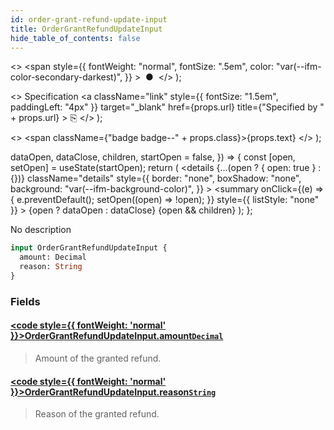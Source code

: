 ```yaml
---
id: order-grant-refund-update-input
title: OrderGrantRefundUpdateInput
hide_table_of_contents: false
---
```


  <>
    <span
      style={{
        fontWeight: "normal",
        fontSize: ".5em",
        color: "var(--ifm-color-secondary-darkest)",
      }}
    >
      &nbsp;●&nbsp;
    </span>
  </>
);

  <>
    Specification
    <a
      className="link"
      style={{ fontSize: "1.5em", paddingLeft: "4px" }}
      target="\_blank"
      href={props.url}
      title={"Specified by " + props.url}
    >
      ⎘
    </a>
  </>
);

  <>
    <span className={"badge badge--" + props.class}>{props.text}</span>
  </>
);


  dataOpen,
  dataClose,
  children,
  startOpen = false,
}) => {
  const [open, setOpen] = useState(startOpen);
  return (
    <details
      {...(open ? { open: true } : {})}
      className="details"
      style={{
        border: "none",
        boxShadow: "none",
        background: "var(--ifm-background-color)",
      }}
    >
      <summary
        onClick={(e) => {
          e.preventDefault();
          setOpen((open) => !open);
        }}
        style={{ listStyle: "none" }}
      >
        {open ? dataOpen : dataClose}
      </summary>
      {open && children}
    </details>
  );
};

No description

```graphql
input OrderGrantRefundUpdateInput {
  amount: Decimal
  reason: String
}
```

### Fields

#### [<code style={{ fontWeight: 'normal' }}>OrderGrantRefundUpdateInput.<b>amount</b></code>](#)<Bullet />[`Decimal`](../../../api-storefront/miscellaneous/scalars/decimal) <Badge class="secondary" text="scalar"/>

> Amount of the granted refund.

#### [<code style={{ fontWeight: 'normal' }}>OrderGrantRefundUpdateInput.<b>reason</b></code>](#)<Bullet />[`String`](../../../api-storefront/miscellaneous/scalars/string) <Badge class="secondary" text="scalar"/>

> Reason of the granted refund.
